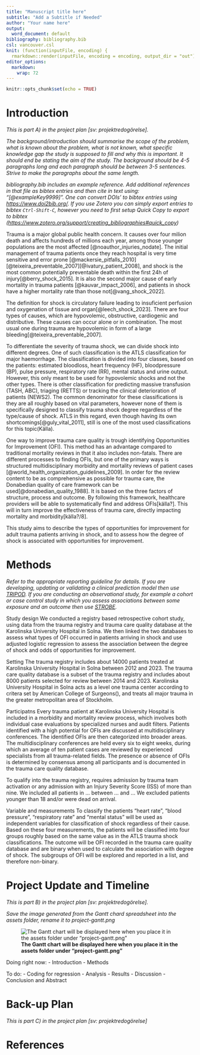 ```yaml
---
title: "Manuscript title here"
subtitle: "Add a Subtitle if Needed"
author: "Your name here"
output: 
  word_document: default
bibliography: bibliography.bib
csl: vancouver.csl
knit: (function(inputFile, encoding) {
  rmarkdown::render(inputFile, encoding = encoding, output_dir = "out") })
editor_options: 
  markdown: 
    wrap: 72
---
```


```r
knitr::opts_chunk$set(echo = TRUE)
```

```{=html}
<!-- The project plan should be 3-4 pages long and written in
Rmarkdown (like this document). Remove all comments in italic when you 
use this document as a template for your own project plan. -->
```
```{=html}
<!-- This is an R Markdown document. Markdown is a simple formatting
syntax for authoring HTML, PDF, and MS Word documents. For more
details on using R Markdown see http://rmarkdown.rstudio.com -->
```
```{=html}
<!-- This is a comment and will not be present in the compiled
document. Try "knitting" this document by clicking the knit button up
to the left, or by running `rmarkdown::render("project-plan.Rmd")` in
the console and you should only see headings -->
```
# Introduction

*This is part A) in the project plan [sv: projektredogörelse].*

*The background/introduction should summarise the scope of the problem,
what is known about the problem, what is not known, what specific
knowledge gap the study is supposed to fill and why this is important.
It should end be stating the aim of the study. The background should be
4-5 paragraphs long and each paragraph should be between 3-5 sentences.
Strive to make the paragraphs about the same length.*

*bibliography.bib includes an example reference. Add additional
references in that file as bibtex entries and then cite in text using:
"[@exampleKey9999]". One can convert DOIs' to bibtex entries using
<https://www.doi2bib.org/>. If you use Zotero you can simply export
entries to bibtex `Ctrl-Shift-C`, however you need to first setup Quick
Copy to export to bibtex
(<https://www.zotero.org/support/creating_bibliographies#quick_copy>)*

Trauma is a major global public health concern. It causes over four milion death and affects hundreds of millions each year, among those younger populations are the most affected [@noauthor_injuries_nodate]. The initial management of trauma patients once they reach hospital is very time sensitive and error prone [@mackersie_pitfalls_2010] [@teixeira_preventable_2007][@ivatury_patient_2008], and shock is the most common potentially preventable death within the first 24h of injury[@berry_shock_2015]. It is also the second major cause of early mortality in trauma patients [@kauvar_impact_2006], and patients in shock have a higher mortality rate than those not[@vang_shock_2022].

The definition for shock is circulatory failure leading to insuficient perfusion and oxygenation of tissue and organ[@leech_shock_2023]. There are four types of causes, which are hypovolemic, obstructive, cardiogenic and distributive. These causes can occur alone or in combination. The most usual one during trauma are hypovolemic in form of a large bleeding[@teixeira_preventable_2007].

To differentiate the severity of trauma shock, we can divide shock into different degrees. One of such classification is the ATLS classification for major haemorrhage. The classification is divided into four classes, based on the patients: estimated bloodloss, heart frequency (HF), bloodpressure (BP), pulse pressure, respiratory rate (RR), mental status and urine output. However, this only meant to be used for hypovolemic shocks and not the other types. There is other classification for predicting massive transfusion (TASH, ABC), triaging (RETTS) or tracking the clinical deterioration of patients (NEWS2). The common denominator for these classifications is they are all roughly based on vital parameters, however none of them is specifically designed to classify trauma shock degree regardless of the type/cause of shock. ATLS in this regard, even though having its own shortcomings[@guly_vital_2011], still is one of the most used classifications for this topic(Källa).

One way to improve trauma care quality is trough identifying Opportunities for Improvement (OFI). This method has an advantage compared to traditional mortality reviews in that it also includes non-fatals. There are different processes to finding OFIs, but one of the primary ways is structured multidisciplinary morbidity and mortality reviews of patient cases [@world_health_organization_guidelines_2009]. In order for the review content to be as comprehensive as possible for trauma care, the Donabedian quality of care framework can be used[@donabedian_quality_1988]. It is based on the three factors of structure, process and outcome. By following this framework, healthcare providers will be able to systematically find and address OFIs[källa?]. This will in turn improve the effectiveness of trauma care, directly impacting mortality and morbidity[källa?/8].

This study aims to describe the types of opportunities for improvement for adult trauma patients arriving in shock, and to assess how the degree of shock is associated with opportunities for improvement.

# Methods

*Refer to the appropriate reporting guideline for details. If you are
developing, updating or validating a clinical prediction model then use
[TRIPOD](https://www.equator-network.org/reporting-guidelines/tripod-statement/).
If you are conducting an observational study, for example a cohort or
case control study in which you assess associations between some
exposure and an outcome then use
[STROBE](https://www.equator-network.org/reporting-guidelines/strobe/).*

Study design We conducted a registry based retrospective cohort study,
using data from the trauma registry and trauma care quality database at
the Karolinska University Hospital in Solna. We then linked the two
databases to assess what types of OFI occurred in patients arriving in
shock and use adjusted logistic regression to assess the association
between the degree of shock and odds of opportunities for improvement.

Setting The trauma registry includes about 14000 patients treated at
Karolinska University Hospital in Solna between 2012 and 2023. The
trauma care quality database is a subset of the trauma registry and
includes about 8000 patients selected for review between 2014 and 2023.
Karolinska University Hospital in Solna acts as a level one trauma
center according to critera set by American College of Surgeons(), and
treats all major trauma in the greater metropolitan area of Stockholm.

Participatns Every trauma patient at Karolinska University Hospital is
included in a morbidity and mortality review process, which involves
both individual case evaluations by specialized nurses and audit
filters. Patients identified with a high potential for OFIs are
discussed at multidisciplinary conferences. The identified OFIs are then
categorized into broader areas. The multidisciplinary conferences are
held every six to eight weeks, during which an average of ten patient
cases are reviewed by experienced specialists from all trauma-related
fields. The presence or absence of OFIs is determined by consensus among
all participants and is documented in the trauma care quality database.

To qualify into the trauma registry, requires admission by trauma team
activation or any admission with an Injury Severity Score (ISS) of more
than nine. We included all patients in ... between ... and ... We
excluded patients younger than 18 and/or were dead on arrival.

Variable and measurements To classify the patients "heart rate", "blood
pressure", "respiratory rate" and "mental status" will be used as
independent variables for classification of shock regardless of their
cause. Based on these four measurements, the patients will be classified
into four groups roughly based on the same value as in the ATLS trauma
shock classifications. The outcome will be OFI recorded in the trauma
care quality database and are binary when used to calculate the
association with degree of shock. The subgroups of OFI will be explored
and reported in a list, and therefore non-binary.

# Project Update and Timeline

*This is part B) in the project plan [sv: projektredogörelse].*

*Save the image generated from the Gantt chard spreadsheet into the
assets folder, rename it to project-gantt.png*

![**The Gantt chart will be displayed here when you place it in the
assets folder under "project-gantt.png"**](assets/project-gantt.png)

Doing right now: - Introduction - Methods

To do: - Coding for regression - Analysis - Results - Discussion -
Conclusion and Abstract

# Back-up Plan

*This is part C) in the project plan [sv: projektredogörelse]*

# References

<!-- Do not edit by hand, references will be inserted and formatted automatically once you knit this document -->
